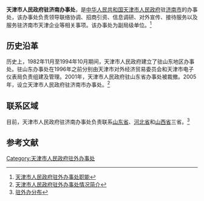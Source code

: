 {{Coord|36.66192059999999|117.0125552|source:GoogleMaps|display=title}}
{{Infobox PRCG
|机构名称=天津市人民政府驻济南办事处
|标志1=Red star.svg
|标志1说明=[[s:国务院关于国家行政机关和企业事业单位社会团体印章管理的规定|1999年规定]]：[[印章|印章]][[直径|直径]]?厘米，中央刊[[五角星|五角星]]，由[[天津市人民政府|天津市人民政府]]制发。
|业务上级机构=
|组织上级机构=[[天津市人民政府|天津市人民政府]]
|机构类型=[[天津市人民政府驻外办事处|天津市人民政府驻外办事处]]
|行政级别=副地厅级
|成立时间=
|前身=
|地址1=[[山东省|山东省]][[济南市|济南市]]
|邮编1=
|网站=
|网址=
|image1=
|caption1=
}}

'''天津市人民政府驻济南办事处'''，是[[中华人民共和国|中华人民共和国]][[天津市人民政府|天津市人民政府]]驻[[济南市|济南市]]的办事处，该办事处负责领导联络协调、招商引资、信息调研、对外宣传、接待服务以及服务驻济南市天津企业等相关事项。该办事处为副局级单位。<ref>[http://www.tjzwb.cn/zwb.asp 天津市人民政府驻外办事处职能]{{dead link|date=2017年12月 |bot=InternetArchiveBot |fix-attempted=yes }}</ref> 

== 历史沿革 == 
历史上，1982年11月至1994年10月期间，天津市人民政府建立了驻山东地区办事处。驻山东办事处在1996年之前分别由天津市对外经济贸易委员会和天津市电子仪表局负责组建及管理。2001年，天津市人民政府驻山东省办事处被裁撤。2005年，设立天津市人民政府驻济南市办事处。<ref>[http://www.tjzwb.cn/zwb.asp 天津市人民政府驻外办事处情况简介]{{dead link|date=2017年12月 |bot=InternetArchiveBot |fix-attempted=yes }}</ref> 

== 联系区域 ==
目前，天津市人民政府驻济南办事处负责联系[[山东省|山东省]]、[[河北省|河北省]]和[[山西省|山西省]]三省。<ref>[http://www.tjzwb.cn/newslist1.asp?menuname=%D7%A4%CD%E2%B0%EC%B7%D6%B2%BC 驻外办分布]{{dead link|date=2017年12月 |bot=InternetArchiveBot |fix-attempted=yes }}</ref>

== 参考文献 ==
{{Reflist}}

{{天津市人民政府}}
[[Category:天津市人民政府驻外办事处|Category:天津市人民政府驻外办事处]]